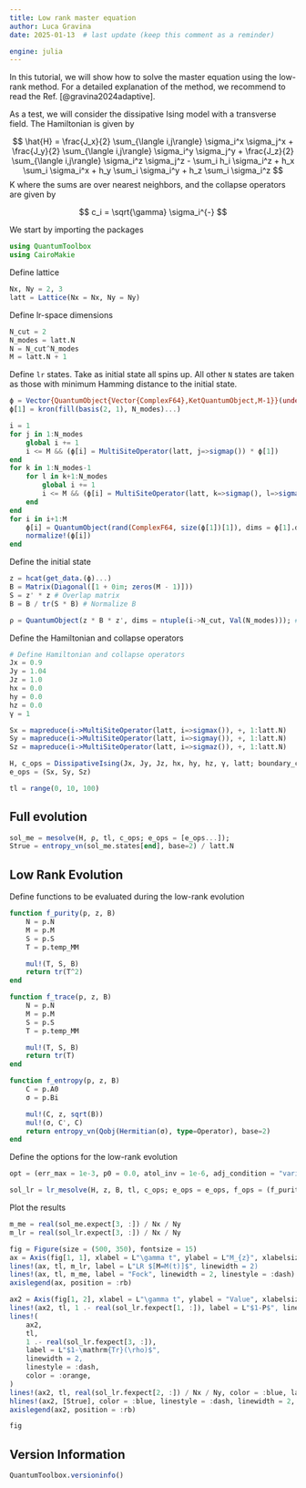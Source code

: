 ```yaml
---
title: Low rank master equation
author: Luca Gravina
date: 2025-01-13  # last update (keep this comment as a reminder)

engine: julia
---
```


In this tutorial, we will show how to solve the master equation using the low-rank method. For a detailed explanation of the method, we recommend to read the Ref. [@gravina2024adaptive].

As a test, we will consider the dissipative Ising model with a transverse field. The Hamiltonian is given by

$$
\hat{H} = \frac{J_x}{2} \sum_{\langle i,j\rangle} \sigma_i^x \sigma_j^x + \frac{J_y}{2} \sum_{\langle i,j\rangle} \sigma_i^y \sigma_j^y + \frac{J_z}{2} \sum_{\langle i,j\rangle} \sigma_i^z \sigma_j^z - \sum_i h_i \sigma_i^z + h_x \sum_i \sigma_i^x + h_y \sum_i \sigma_i^y + h_z \sum_i \sigma_i^z
$$
K
where the sums are over nearest neighbors, and the collapse operators are given by

$$
c_i = \sqrt{\gamma} \sigma_i^{-}
$$

We start by importing the packages

```julia
using QuantumToolbox
using CairoMakie
```

Define lattice

```julia
Nx, Ny = 2, 3
latt = Lattice(Nx = Nx, Ny = Ny)
```

Define lr-space dimensions

```julia
N_cut = 2
N_modes = latt.N
N = N_cut^N_modes
M = latt.N + 1
```

Define `lr` states. Take as initial state all spins up. All other `N` states are taken as those with minimum Hamming distance to the initial state.

```julia
ϕ = Vector{QuantumObject{Vector{ComplexF64},KetQuantumObject,M-1}}(undef, M)
ϕ[1] = kron(fill(basis(2, 1), N_modes)...)

i = 1
for j in 1:N_modes
    global i += 1
    i <= M && (ϕ[i] = MultiSiteOperator(latt, j=>sigmap()) * ϕ[1])
end
for k in 1:N_modes-1
    for l in k+1:N_modes
        global i += 1
        i <= M && (ϕ[i] = MultiSiteOperator(latt, k=>sigmap(), l=>sigmap()) * ϕ[1])
    end
end
for i in i+1:M
    ϕ[i] = QuantumObject(rand(ComplexF64, size(ϕ[1])[1]), dims = ϕ[1].dims)
    normalize!(ϕ[i])
end
```

Define the initial state

```julia
z = hcat(get_data.(ϕ)...)
B = Matrix(Diagonal([1 + 0im; zeros(M - 1)]))
S = z' * z # Overlap matrix
B = B / tr(S * B) # Normalize B

ρ = QuantumObject(z * B * z', dims = ntuple(i->N_cut, Val(N_modes))); # Full density matrix
```

Define the Hamiltonian and collapse operators

```julia
# Define Hamiltonian and collapse operators
Jx = 0.9
Jy = 1.04
Jz = 1.0
hx = 0.0
hy = 0.0
hz = 0.0
γ = 1

Sx = mapreduce(i->MultiSiteOperator(latt, i=>sigmax()), +, 1:latt.N)
Sy = mapreduce(i->MultiSiteOperator(latt, i=>sigmay()), +, 1:latt.N)
Sz = mapreduce(i->MultiSiteOperator(latt, i=>sigmaz()), +, 1:latt.N)

H, c_ops = DissipativeIsing(Jx, Jy, Jz, hx, hy, hz, γ, latt; boundary_condition = Val(:periodic_bc), order = 1)
e_ops = (Sx, Sy, Sz)

tl = range(0, 10, 100)
```

## Full evolution

```julia
sol_me = mesolve(H, ρ, tl, c_ops; e_ops = [e_ops...]);
Strue = entropy_vn(sol_me.states[end], base=2) / latt.N
```

## Low Rank Evolution

Define functions to be evaluated during the low-rank evolution

```julia
function f_purity(p, z, B)
    N = p.N
    M = p.M
    S = p.S
    T = p.temp_MM

    mul!(T, S, B)
    return tr(T^2)
end

function f_trace(p, z, B)
    N = p.N
    M = p.M
    S = p.S
    T = p.temp_MM

    mul!(T, S, B)
    return tr(T)
end

function f_entropy(p, z, B)
    C = p.A0
    σ = p.Bi

    mul!(C, z, sqrt(B))
    mul!(σ, C', C)
    return entropy_vn(Qobj(Hermitian(σ), type=Operator), base=2)
end
```

Define the options for the low-rank evolution

```julia
opt = (err_max = 1e-3, p0 = 0.0, atol_inv = 1e-6, adj_condition = "variational", Δt = 0.0);

sol_lr = lr_mesolve(H, z, B, tl, c_ops; e_ops = e_ops, f_ops = (f_purity, f_entropy, f_trace), opt = opt);
```

Plot the results

```julia
m_me = real(sol_me.expect[3, :]) / Nx / Ny
m_lr = real(sol_lr.expect[3, :]) / Nx / Ny

fig = Figure(size = (500, 350), fontsize = 15)
ax = Axis(fig[1, 1], xlabel = L"\gamma t", ylabel = L"M_{z}", xlabelsize = 20, ylabelsize = 20)
lines!(ax, tl, m_lr, label = L"LR $[M=M(t)]$", linewidth = 2)
lines!(ax, tl, m_me, label = "Fock", linewidth = 2, linestyle = :dash)
axislegend(ax, position = :rb)

ax2 = Axis(fig[1, 2], xlabel = L"\gamma t", ylabel = "Value", xlabelsize = 20, ylabelsize = 20)
lines!(ax2, tl, 1 .- real(sol_lr.fexpect[1, :]), label = L"$1-P$", linewidth = 2)
lines!(
    ax2,
    tl,
    1 .- real(sol_lr.fexpect[3, :]),
    label = L"$1-\mathrm{Tr}(\rho)$",
    linewidth = 2,
    linestyle = :dash,
    color = :orange,
)
lines!(ax2, tl, real(sol_lr.fexpect[2, :]) / Nx / Ny, color = :blue, label = L"S", linewidth = 2)
hlines!(ax2, [Strue], color = :blue, linestyle = :dash, linewidth = 2, label = L"S^{\,\mathrm{true}}_{\mathrm{ss}}")
axislegend(ax2, position = :rb)

fig
```

## Version Information
```julia
QuantumToolbox.versioninfo()
```
